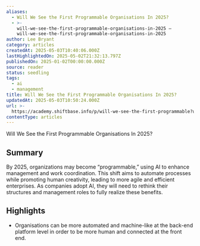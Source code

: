 ```yaml
---
aliases:
  - Will We See the First Programmable Organisations In 2025?
  - >-
    will-we-see-the-first-programmable-organisations-in-2025 —
    will-we-see-the-first-programmable-organisations-in-2025
author: Lee Bryant
category: articles
createdAt: 2025-05-03T10:40:06.000Z
lastHighlightedOn: 2025-05-02T21:32:13.797Z
publishedOn: 2025-01-02T00:00:00.000Z
source: reader
status: seedling
tags:
  - ai
  - management
title: Will We See the First Programmable Organisations In 2025?
updatedAt: 2025-05-03T10:50:24.000Z
url: >-
  https://academy.shiftbase.info/p/will-we-see-the-first-programmable?utm_source=substack&utm_medium=email
contentType: articles
---
```

Will We See the First Programmable Organisations In 2025?

## Summary

By 2025, organizations may become “programmable,” using AI to enhance management and work coordination. This shift aims to automate processes while promoting human creativity, leading to more agile and efficient enterprises. As companies adopt AI, they will need to rethink their structures and management roles to fully realize these benefits.

## Highlights

- Organisations can be more automated and machine-like at the back-end platform level in order to be more human and connected at the front end.
